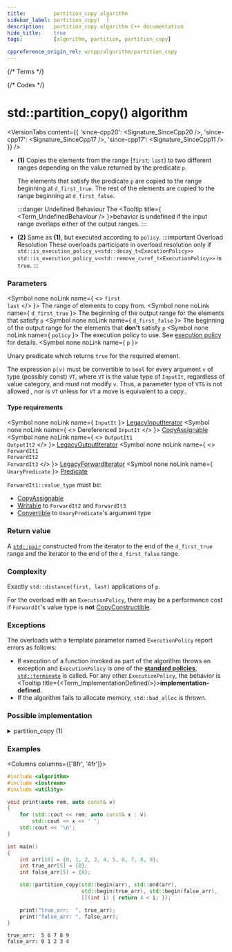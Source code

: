 ```yaml
---
title:         partition_copy algorithm
sidebar_label: partition_copy(  )
description:   partition_copy algorithm C++ documentation
hide_title:    true
tags:          [algorithm, partition, partition_copy]

cppreference_origin_rel: w/cpp/algorithm/partition_copy
---
```



{/* Terms */}


{/* Codes */}


# std::partition_copy() algorithm

<VersionTabs content={{
  'since-cpp20': <Signature_SinceCpp20 />,
  'since-cpp17': <Signature_SinceCpp17 />,
  'since-cpp17': <Signature_SinceCpp11 />
}} />

- **(1)** Copies the elements from the range [`first`; `last`) to two different ranges depending on the value returned by the predicate `p`.

  The elements that satisfy the predicate `p` are copied to the range beginning at `d_first_true`.
  The rest of the elements are copied to the range beginning at `d_first_false`.

  :::danger Undefined Behaviour
  The <Tooltip title={ <Term_UndefinedBehaviour /> }>behavior is undefined</Tooltip> if the input range overlaps either of the output ranges.
  :::

- **(2)** Same as **(1)**, but executed according to `policy`.
	:::important Overload Resolution
	These overloads participate in overload resolution only if
	<Until v='cpp20'> <code>std::is_execution_policy_v&lt;std::decay_t&lt;ExecutionPolicy&gt;&gt;</code> </Until> <Since v='cpp20'> <code>std::is_execution_policy_v&lt;std::remove_cvref_t&lt;ExecutionPolicy&gt;&gt;</code> </Since> is <code>true</code>.
	:::

### Parameters

<SymbolTable>

  <Symbol none noLink name={ <> <code>first</code> <br/> <code>last</code> </> }>
    The range of elements to copy from.
  </Symbol>
  <Symbol none noLink name={ <code>d_first_true</code> }>
    The beginning of the output range for the elements that satisfy <code>p</code>
  </Symbol>
  <Symbol none noLink name={ <code>d_first_false</code> }>
    The beginning of the output range for the elements that <b>don't</b> satisfy <code>p</code>
  </Symbol>
  <Symbol none noLink name={ <code>policy</code> }>
    The execution policy to use. See <a href="#">execution policy</a> for details.
  </Symbol>
  <Symbol none noLink name={ <code>p</code> }>

Unary predicate which returns `true` for the required element.

The expression `p(v)` must be convertible to `bool` for every argument `v` of type (possibly const) `VT`, where `VT` is the value type of `InputIt`, regardless of value category, and must not modify `v`. Thus, a parameter type of `VT&` is not allowed <Since v='cpp11'>, nor is <code>VT</code> unless for <code>VT</code> a move is equivalent to a copy.</Since>.


  </Symbol>

</SymbolTable>

#### Type requirements

<SymbolTable>

  <Symbol none noLink name={ <code>InputIt</code> }>
    <a href="/docs/named_req/LegacyInputIterator">LegacyInputIterator</a>
  </Symbol>
  <Symbol none noLink name={ <> Dereferenced <code>InputIt</code> </> }>
    <a href="/docs/named_req/CopyAssignable">CopyAssignable</a>
  </Symbol>
  <Symbol none noLink name={ <> <code>OutputIt1</code> <br/> <code>OutputIt2</code> </> }>
    <a href="/docs/named_req/LegacyOutputIterator">LegacyOutputIterator</a>
  </Symbol>
  <Symbol none noLink name={ <> <code>ForwardIt1</code> <br/> <code>ForwardIt2</code> <br/> <code>ForwardIt3</code> </> }>
    <a href="/docs/named_req/LegacyForwardIterator">LegacyForwardIterator</a>
  </Symbol>
  <Symbol none noLink name={ <code>UnaryPredicate</code> }>
    <a href="/docs/named_req/Predicate">Predicate</a>
  </Symbol>

</SymbolTable>

`ForwardIt1::value_type` must be:
 - [CopyAssignable](/docs/named_req/CopyAssignable)
 - [Writable](#) to `ForwardIt2` and `ForwardIt3`
 - [Convertible](#) to `UnaryPredicate`'s argument type

### Return value

A [`std::pair`](#) constructed from the iterator to the end of the `d_first_true` range and the iterator to the end of the `d_first_false` range.

### Complexity

Exactly `std::distance(first, last)` applications of `p`.

For the overload with an `ExecutionPolicy`, there may be a performance cost if `ForwardIt`'s value type is **not** [CopyConstructible](/docs/named_req/CopyConstructible).

### Exceptions

The overloads with a template parameter named `ExecutionPolicy` report errors as follows:
- If execution of a function invoked as part of the algorithm throws an exception and `ExecutionPolicy` is one of the [**standard policies**](#), [`std::terminate`](#) is called.
	For any other `ExecutionPolicy`, the behavior is <Tooltip title={<Term_ImplementationDefined/>}>**implementation-defined**</Tooltip>.
- If the algorithm fails to allocate memory, `std::bad_alloc` is thrown.

### Possible implementation

<details>
<summary>partition_copy (1)</summary>

```cpp
template<class InputIt, class OutputIt1,
         class OutputIt2, class UnaryPredicate>
std::pair<OutputIt1, OutputIt2>
    partition_copy(InputIt first, InputIt last,
                   OutputIt1 d_first_true, OutputIt2 d_first_false,
                   UnaryPredicate p)
{
    for (; first != last; ++first)
    {
        if (p(*first))
        {
            *d_first_true = *first;
            ++d_first_true;
        }
        else
        {
            *d_first_false = *first;
            ++d_first_false;
        }
    }

    return std::pair<OutputIt1, OutputIt2>(d_first_true, d_first_false);
}
```

</details>

### Examples

<Columns columns={['8fr', '4fr']}>
<div>

```cpp title='Main.cpp' showLineNumbers
#include <algorithm>
#include <iostream>
#include <utility>

void print(auto rem, auto const& v)
{
    for (std::cout << rem; auto const& x : v)
        std::cout << x << ' ';
    std::cout << '\n';
}

int main()
{
    int arr[10] = {0, 1, 2, 3, 4, 5, 6, 7, 8, 9};
    int true_arr[5] = {0};
    int false_arr[5] = {0};

    std::partition_copy(std::begin(arr), std::end(arr),
                        std::begin(true_arr), std::begin(false_arr),
                        [](int i) { return 4 < i; });

    print("true_arr:  ", true_arr);
    print("false_arr: ", false_arr);
}
```

</div>
<div>

```plaintext title="Output"
true_arr:  5 6 7 8 9
false_arr: 0 1 2 3 4
```

</div>
</Columns>
